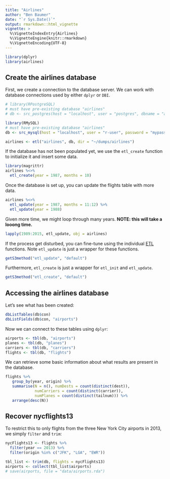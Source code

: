 ```yaml
---
title: "Airlines"
author: "Ben Baumer"
date: "`r Sys.Date()`"
output: rmarkdown::html_vignette
vignette: >
  %\VignetteIndexEntry{Airlines}
  %\VignetteEngine{knitr::rmarkdown}
  %\VignetteEncoding{UTF-8}
---
```


```r
library(dplyr)
library(airlines)
```

## Create the airlines database

First, we create a connection to the database server. We can work with database connections used by either `dplyr` or `DBI`. 

```r
# library(RPostgreSQL)
# must have pre-existing database "airlines"
# db <- src_postgres(host = "localhost", user = "postgres", dbname = "airlines")
```

```r
library(RMySQL)
# must have pre-existing database "airlines"
db <- src_mysql(host = "localhost", user = "r-user", password = "mypass", dbname = "airlines")
```

```r
airlines <- etl("airlines", db, dir = "~/dumps/airlines")
```

If the database has not been populated yet, we use the `etl_create` function to initialize it and insert some data. 

```r
library(magrittr)
airlines %<>%
  etl_create(year = 1987, months = 10)
```

Once the database is set up, you can update the flights table with more data.  

```r
airlines %<>%
  etl_update(year = 1987, months = 11:12) %>%
  etl_update(year = 1988)
```

Given more time, we might loop through many years. **NOTE: this will take a looong time.**

```r
lapply(1989:2015, etl_update, obj = airlines)
```

If the process get disturbed, you can fine-tune using the individual [ETL](https://github.com/beanumber/etl/blob/master/README.md) functions. Note `etl_update` is just a wrapper for these functions.

```r
getS3method("etl_update", "default")
```

Furthermore, `etl_create` is just a wrapper for `etl_init` and `etl_update`.

```r
getS3method("etl_create", "default")
```

## Accessing the airlines database

Let's see what has been created:

```r
dbListTables(db$con)
dbListFields(db$con, "airports")
```

Now we can connect to these tables using `dplyr`:

```r
airports <- tbl(db, "airports")
planes <- tbl(db, "planes")
carriers <- tbl(db, "carriers")
flights <- tbl(db, "flights")
```

We can retrieve some basic information about what results are present in the database. 

```r
flights %>%
   group_by(year, origin) %>%
   summarise(N = n(), numDests = count(distinct(dest)), 
             numCarriers = count(distinct(carrier)), 
             numPlanes = count(distinct(tailnum))) %>%
   arrange(desc(N))
```

## Recover nycflights13

To restrict this to only flights from the three New York City airports in 2013, we simply `filter` and `trim`:

```r
nycFlights13 <- flights %>%
  filter(year == 2013) %>%
  filter(origin %in% c("JFK", "LGA", "EWR"))

tbl_list <- trim(db, flights = nycFlights13)
airports <- collect(tbl_list$airports)
# save(airports, file = "data/airports.rda")
```